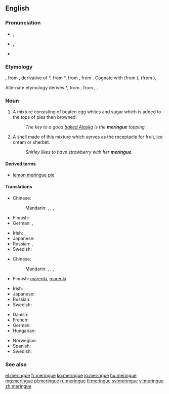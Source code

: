 ==English==

===Pronunciation===
* {{enPR|mə-răng'}}, {{IPA|/məˈɹæŋ/|lang=en}}
* {{context|also|lang=en}} {{a|US}} {{enPR|mə-rāng'}}, {{IPA|/məˈɹeɪŋ/|lang=en}}
* {{rhymes|æŋ|lang=en}}

===Etymology===
{{borrowing|fr|lang=en}} {{term|meringue|lang=fr}}, from {{etyl|dum|en}} {{term|meringue||light evening meal|lang=dum}}, derivative of {{etyl|dum|en}} *{{term||meren|to dip or soak bread|lang=dum}}, from {{etyl|odt|en}} *{{term||meren|lang=odt}}, from {{etyl|gem-pro|en}} {{m|gem-pro|*marjaną||to grind, pound}}, from {{etyl|ine-pro|en}} {{m|ine-pro|*mer-||to rub, pack}}. Cognate with {{etyl|gml|-}} {{term|meringe|lang=gml}} (from {{term|mern||to dip bread in wine|lang=gml}}), {{etyl|gmh|-}} {{term|merunge|lang=gmh}} (from {{term|mëren||to soak bread in wine or water for dinner|lang=gmh}}), {{etyl|ang|-}} {{term|merian||to purify, cleanse, test|lang=ang}}.

Alternate etymology derives {{etyl|odt|en}} *{{term||meren|lang=odt}}, from {{etyl|gem-pro|en}} {{m|gem-pro|*marhin||soup of bread and wine or water}}, from {{etyl|ine-pro|en}} {{m|ine-pro|*mark-}}, {{m|ine-pro|*merk-||wet}}.

===Noun===
{{en-noun|~}}

# A mixture consisting of beaten egg whites and sugar which is added to the tops of pies then browned.
#: ''The key to a good [[baked Alaska]] is the '''meringue''' topping.''
# A shell made of this mixture which serves as the receptacle for fruit, ice cream or sherbet.
#: ''Shirley likes to have strawberry with her '''meringue'''.''

====Derived terms====
* [[lemon meringue pie]]

====Translations====
{{trans-top|mixture}}
* Chinese:
*: Mandarin: {{t|cmn|蛋白甜餅|sc=Hani}}, {{t|cmn|蛋白甜饼|tr=dànbái tiánbǐng|sc=Hani}}, {{t|cmn|蛋白霜餅|sc=Hani}}, {{t|cmn|蛋白霜饼|tr=dànbái shuāngbǐng|sc=Hani}}
* Finnish: {{t+|fi|marenki}}
* German: {{t+|de|Baiser|n}}, {{qualifier|rare}} {{t|de|Meringue|f}}
{{trans-mid}}
* Irish: {{t|ga|meireang|m}}
* Japanese: {{t|ja|メレンゲ|tr=merenge|sc=Jpan}}
* Russian: {{t+|ru|безе|n|tr=bezɛ́|sc=Cyrl}}, {{t+|ru|меренга|f|tr=merénga|sc=Cyrl}}
* Swedish: {{t+|sv|maräng|c}}
{{trans-bottom}}

{{trans-top|shell}}
* Chinese:
*: Mandarin: {{t|cmn|蛋白甜餅|sc=Hani}}, {{t|cmn|蛋白甜饼|tr=dànbái tiánbǐng|sc=Hani}}, {{t|cmn|蛋白霜餅|sc=Hani}}, {{t|cmn|蛋白霜饼|tr=dànbái shuāngbǐng|sc=Hani}}
* Finnish: [[marenki#Finnish|marenki]]{{t+|fi|kuppi}}, [[marenki#Finnish|marenki]]{{t+|fi|pohja}}
{{trans-mid}}
* Irish: {{t|ga|meireang|m}}
* Japanese: {{t|ja|メレンゲ|tr=merenge|sc=Jpan}}
* Russian: {{t+|ru|меренга|f|tr=merénga|sc=Cyrl}}
* Swedish: {{t+|sv|maräng|c}}
{{trans-bottom}}

{{ttbc-top|}}
* Danish: {{t-check|da|marengs}}
* French: {{t+check|fr|meringue|f}}
* German: {{t+check|de|Baiser|n}}
* Hungarian: {{t-check|hu|habcsók}}
{{trans-mid}}
* Norwegian: {{t-check|no|marengs}}
* Spanish: {{t+check|es|merengue}}
* Swedish: {{t+check|sv|maräng|c}}
{{trans-bottom}}

===See also===
{{wikipedia}}

[[el:meringue]]
[[fr:meringue]]
[[ko:meringue]]
[[io:meringue]]
[[hu:meringue]]
[[mg:meringue]]
[[pl:meringue]]
[[ru:meringue]]
[[fi:meringue]]
[[sv:meringue]]
[[vi:meringue]]
[[zh:meringue]]